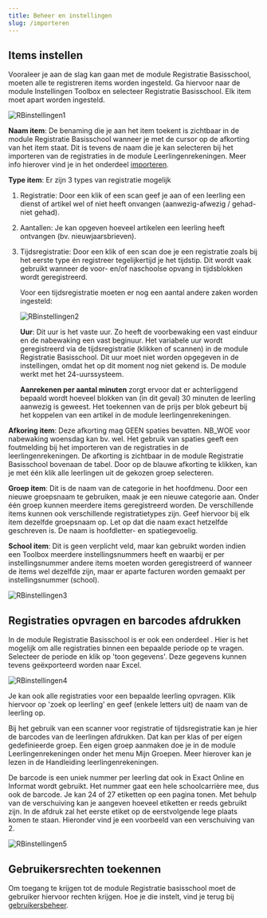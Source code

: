 ```yaml
---
title: Beheer en instellingen
slug: /importeren 
---
```

<Youtube url="https://www.youtube.com/embed/g9cDlHUfkKo" /> 

## Items instellen
Vooraleer je aan de slag kan gaan met de module Registratie Basisschool, moeten alle te registreren items worden ingesteld. Ga hiervoor naar de module Instellingen Toolbox en selecteer Registratie Basisschool. Elk item moet apart worden ingesteld.

![RBinstellingen1](./RBinstellingen1.jpg) 

**Naam item**: De benaming die je aan het item toekent is zichtbaar in de module Registratie Basisschool wanneer je met de cursor op de afkorting van het item staat. Dit is tevens de naam die je kan selecteren bij het importeren van de registraties in de module Leerlingenrekeningen. Meer info hierover vind je in het onderdeel [importeren](/importeren).   

**Type item**: Er zijn 3 types van registratie mogelijk

1. Registratie: Door een klik of een scan geef je aan of een leerling een dienst of artikel wel of niet heeft onvangen (aanwezig-afwezig / gehad-niet gehad).
2. Aantallen: Je kan opgeven hoeveel artikelen een leerling heeft ontvangen (bv. nieuwjaarsbrieven).
3. Tijdsregistratie: Door een klik of een scan doe je een registratie zoals bij het eerste type én registreer tegelijkertijd je het tijdstip. Dit wordt vaak gebruikt wanneer de voor- en/of naschoolse opvang in tijdsblokken wordt geregistreerd.

    Voor een tijdsregistratie moeten er nog een aantal andere zaken worden ingesteld:

    ![RBinstellingen2](./RBinstellingen2.jpg) 

    **Uur**: Dit uur is het vaste uur. Zo heeft de voorbewaking een vast einduur en de nabewaking een vast beginuur. Het variabele uur wordt geregistreerd via de tijdsregistratie (klikken of scannen) in de module Registratie Basisschool. Dit uur moet niet worden opgegeven in de instellingen, omdat het op dit moment nog niet gekend is. De module werkt met het 24-uurssysteem. 

    **Aanrekenen per aantal minuten** zorgt ervoor dat er achterliggend bepaald wordt hoeveel blokken van (in dit geval) 30 minuten de leerling aanwezig is geweest. Het toekennen van de prijs per blok gebeurt bij het koppelen van een artikel in de module leerlingenrekeningen. 

**Afkoring item**: Deze afkorting mag GEEN spaties bevatten. NB_WOE voor nabewaking woensdag kan bv. wel. Het gebruik van spaties geeft een foutmelding bij het importeren van de registraties in de leerlingenrekeningen. De afkorting is zichtbaar in de module Registratie Basisschool bovenaan de tabel. Door op de blauwe afkorting te klikken, kan je met één klik alle leerlingen uit de gekozen groep selecteren. 

**Groep item**: Dit is de naam van de categorie in het hoofdmenu. Door een nieuwe groepsnaam te gebruiken, maak je een nieuwe categorie aan. Onder één groep kunnen meerdere items geregistreerd worden. De verschillende items kunnen ook verschillende registratietypes zijn. Geef hiervoor bij elk item dezelfde groepsnaam op. Let op dat die naam exact hetzelfde geschreven is. De naam is hoofdletter- en spatiegevoelig. 

**School item**: Dit is geen verplicht veld, maar kan gebruikt worden indien een Toolbox meerdere instellingsnummers heeft en waarbij er per instellingsnummer andere items moeten worden geregistreerd of wanneer de items wel dezelfde zijn, maar er aparte facturen worden gemaakt per instellingsnummer (school).  

![RBinstellingen3](./RBinstellingen3.jpg) 

## Registraties opvragen en barcodes afdrukken

In de module Registratie Basisschool is er ook een onderdeel <LegacyAction img="configure.png" text="beheer" /> . Hier is het mogelijk om alle registraties binnen een bepaalde periode op te vragen. Selecteer de periode en klik op 'toon gegevens'. Deze gegevens kunnen tevens geëxporteerd worden naar Excel. 

![RBinstellingen4](./RBinstellingen4.jpg) 

Je kan ook alle registraties voor een bepaalde leerling opvragen. Klik hiervoor op 'zoek op leerling' en geef (enkele letters uit) de naam van de leerling op.

Bij het gebruik van een scanner voor registratie of tijdsregistratie kan je hier de barcodes van de leerlingen afdrukken. Dat kan per klas of per eigen gedefinieerde groep. Een eigen groep aanmaken doe je in de module Leerlingenrekeningen onder het menu Mijn Groepen. Meer hierover kan je lezen in de Handleiding leerlingenrekeningen. 

De barcode is een uniek nummer per leerling dat ook in Exact Online en Informat wordt gebruikt. Het nummer gaat een hele schoolcarrière mee, dus ook de barcode. Je kan 24 of 27 etiketten op een pagina tonen. Met behulp van de verschuiving kan je aangeven hoeveel etiketten er reeds gebruikt zijn. In de afdruk zal het eerste etiket op de eerstvolgende lege plaats komen te staan. Hieronder vind je een voorbeeld van een verschuiving van 2.

![RBinstellingen5](./RBinstellingen5.jpg) 

## Gebruikersrechten toekennen
Om toegang te krijgen tot de module Registratie basisschool moet de gebruiker hiervoor rechten krijgen. Hoe je die instelt, vind je terug bij [gebruikersbeheer](/gebruikersbeheer).  


 

